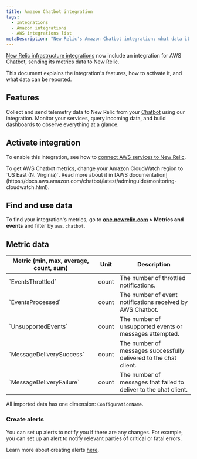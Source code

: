 ```yaml
---
title: Amazon Chatbot integration
tags:
  - Integrations
  - Amazon integrations
  - AWS integrations list
metaDescription: "New Relic's Amazon Chatbot integration: what data it reports, and how to enable it."
---
```


[New Relic infrastructure integrations](/docs/infrastructure/integrations-getting-started/getting-started/introduction-infrastructure-integrations) now include an integration for AWS Chatbot, sending its metrics data to New Relic.

This document explains the integration's features, how to activate it, and what data can be reported.

## Features

Collect and send telemetry data to New Relic from your [Chatbot](https://aws.amazon.com/chatbot/) using our integration. Monitor your services, query incoming data, and build dashboards to observe everything at a glance.

## Activate integration

To enable this integration, see how to [connect AWS services to New Relic](/docs/infrastructure/amazon-integrations/connect/aws-metric-stream/#set-up-metric-stream).

<Callout variant="important">
  To get AWS Chatbot metrics, change your Amazon CloudWatch region to `US East (N. Virginia)`. Read more about it in [AWS documentation](https://docs.aws.amazon.com/chatbot/latest/adminguide/monitoring-cloudwatch.html).
</Callout>

## Find and use data

To find your integration's metrics, go to **[one.newrelic.com](https://one.newrelic.com/all-capabilities) > Metrics and events** and filter by `aws.chatbot`.

## Metric data

<table>
  <thead>
    <tr>
      <th style={{ width: "200px" }}>
      Metric (min, max, average, count, sum)  
      </th>
      <th>
      Unit  
      </th>
      <th>
      Description
      </th>
    </tr>
  </thead>
    <tbody>
    <tr>
      <td>
      `EventsThrottled`
      </td>
      <td>
      count
      </td>
      <td>
      The number of throttled notifications.
      </td>
    </tr>
    <tr>
      <td>
      `EventsProcessed`     
      </td>
      <td>
      count
      </td>
      <td>
      The number of event notifications received by AWS Chatbot.
      </td>
    </tr> 
    <tr>
      <td>
      `UnsupportedEvents`     
      </td>
      <td>
      count
      </td>
      <td>
      The number of unsupported events or messages attempted.
      </td>
    </tr> 
    <tr>
      <td>
      `MessageDeliverySuccess`     
      </td>
      <td>
      count
      </td>
      <td>
      The number of messages successfully delivered to the chat client.
      </td>
    </tr> 
    <tr>
      <td>
      `MessageDeliveryFailure`     
      </td>
      <td>
      count
      </td>
      <td>
        The number of messages that failed to deliver to the chat client.
      </td>
    </tr>
    </tbody>
</table>

All imported data has one dimension: `ConfigurationName`.

### Create alerts

You can set up alerts to notify you if there are any changes. For example, you can set up an alert to notify relevant parties of critical or fatal errors.

Learn more about creating alerts [here](/docs/alerts-applied-intelligence/new-relic-alerts/learn-alerts/introduction-alerts/).
